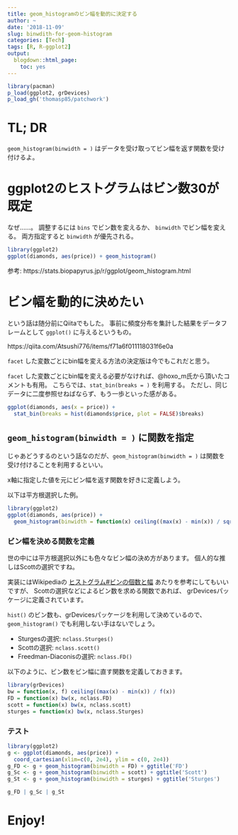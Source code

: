 ```yaml
---
title: geom_histogramのビン幅を動的に決定する
author: ~
date: '2018-11-09'
slug: binwdith-for-geom-histogram
categories: [Tech]
tags: [R, R-ggplot2]
output:
  blogdown::html_page:
    toc: yes
---
```


```r
library(pacman)
p_load(ggplot2, grDevices)
p_load_gh('thomasp85/patchwork')
```

# TL; DR

`geom_histogram(binwidth = )` はデータを受け取ってビン幅を返す関数を受け付けるよ。

# ggplot2のヒストグラムはビン数30が既定 {#default}

なぜ……。
調整するには `bins` でビン数を変えるか、 `binwidth` でビン幅を変える。
両方指定すると `binwidth` が優先される。

```r
library(ggplot2)
ggplot(diamonds, aes(price)) + geom_histogram()
```

参考: https://stats.biopapyrus.jp/r/ggplot/geom_histogram.html

# ビン幅を動的に決めたい {#autobw}

という話は随分前にQiitaでもした。
事前に頻度分布を集計した結果をデータフレームとして `ggplot()` に与えるというもの。

https://qiita.com/Atsushi776/items/f71a6f011118031f6e0a

`facet` した変数ごとにbin幅を変える方法の決定版は今でもこれだと思う。

`facet` した変数ごとにbin幅を変える必要がなければ、@hoxo_m氏から頂いたコメントも有用。
こちらでは、`stat_bin(breaks = )` を利用する。
ただし、同じデータに二度参照せねばならず、もう一歩といった感がある。

```r
ggplot(diamonds, aes(x = price)) + 
  stat_bin(breaks = hist(diamonds$price, plot = FALSE)$breaks)
```


## `geom_histogram(binwidth = )` に関数を指定 {#autobw-by-function}

じゃあどうするのという話なのだが、`geom_histogram(binwidth = )` は関数を受け付けることを利用するといい。

x軸に指定した値を元にビン幅を返す関数を好きに定義しよう。

以下は平方根選択した例。

```r
library(ggplot2)
ggplot(diamonds, aes(price)) + 
  geom_histogram(binwidth = function(x) ceiling((max(x) - min(x)) / sqrt(length(x))))
```

### ビン幅を決める関数を定義 {#define}

世の中には平方根選択以外にも色々なビン幅の決め方があります。
個人的な推しはScottの選択ですね。

実装にはWikipediaの
[ヒストグラム#ビンの個数と幅](https://ja.wikipedia.org/wiki/%E3%83%92%E3%82%B9%E3%83%88%E3%82%B0%E3%83%A9%E3%83%A0#%E3%83%93%E3%83%B3%E3%81%AE%E5%80%8B%E6%95%B0%E3%81%A8%E5%B9%85)
あたりを参考にしてもいいですが、
Scottの選択などによるビン数を求める関数であれば、
grDevicesパッケージに定義されています。

`hist()` のビン数も、grDevicesパッケージを利用して決めているので、
`geom_histogram()` でも利用しない手はないでしょう。

- Sturgesの選択: `nclass.Sturges()`
- Scottの選択: `nclass.scott()`
- Freedman-Diaconisの選択: `nclass.FD()`

以下のように、ビン数をビン幅に直す関数を定義しておきます。

```r
library(grDevices)
bw = function(x, f) ceiling((max(x) - min(x)) / f(x))
FD = function(x) bw(x, nclass.FD)
scott = function(x) bw(x, nclass.scott)
sturges = function(x) bw(x, nclass.Sturges)
```

### テスト {#test}

```r
library(ggplot2)
g <- ggplot(diamonds, aes(price)) + 
  coord_cartesian(xlim=c(0, 2e4), ylim = c(0, 2e4))
g_FD <- g + geom_histogram(binwidth = FD) + ggtitle('FD')
g_Sc <- g + geom_histogram(binwidth = scott) + ggtitle('Scott')
g_St <- g + geom_histogram(binwidth = sturges) + ggtitle('Sturges')
```

```r
g_FD | g_Sc | g_St
```

# Enjoy!
